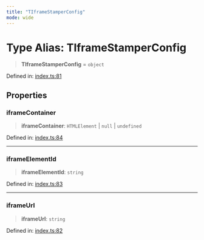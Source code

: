 ```yaml
---
title: "TIframeStamperConfig"
mode: wide
---
```

  
# Type Alias: TIframeStamperConfig

> **TIframeStamperConfig** = `object`

Defined in: [index.ts:81](https://github.com/tkhq/sdk/blob/94193410cf3571aa019a0b9408107eeb43e39e16/packages/iframe-stamper/src/index.ts#L81)

## Properties

### iframeContainer

> **iframeContainer**: `HTMLElement` \| `null` \| `undefined`

Defined in: [index.ts:84](https://github.com/tkhq/sdk/blob/94193410cf3571aa019a0b9408107eeb43e39e16/packages/iframe-stamper/src/index.ts#L84)

***

### iframeElementId

> **iframeElementId**: `string`

Defined in: [index.ts:83](https://github.com/tkhq/sdk/blob/94193410cf3571aa019a0b9408107eeb43e39e16/packages/iframe-stamper/src/index.ts#L83)

***

### iframeUrl

> **iframeUrl**: `string`

Defined in: [index.ts:82](https://github.com/tkhq/sdk/blob/94193410cf3571aa019a0b9408107eeb43e39e16/packages/iframe-stamper/src/index.ts#L82)

